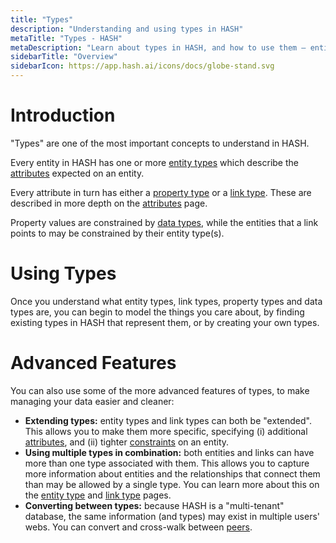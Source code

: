 ```yaml
---
title: "Types"
description: "Understanding and using types in HASH"
metaTitle: "Types - HASH"
metaDescription: "Learn about types in HASH, and how to use them – entity types, property types, link types, and data types"
sidebarTitle: "Overview"
sidebarIcon: https://app.hash.ai/icons/docs/globe-stand.svg
---
```


# Introduction

"Types" are one of the most important concepts to understand in HASH.

Every entity in HASH has one or more [entity types](/guide/types/entity-types) which describe the [attributes](/guide/entities/attributes) expected on an entity.

Every attribute in turn has either a [property type](/guide/types/property-types) or a [link type](/guide/types/link-types). These are described in more depth on the [attributes](/guide/entities/attributes) page.

Property values are constrained by [data types](/guide/types/data-types), while the entities that a link points to may be constrained by their entity type(s).

# Using Types

Once you understand what entity types, link types, property types and data types are, you can begin to model the things you care about, by finding existing types in HASH that represent them, or by creating your own types.

# Advanced Features

You can also use some of the more advanced features of types, to make managing your data easier and cleaner:

- **Extending types:** entity types and link types can both be "extended". This allows you to make them more specific, specifying (i) additional [attributes](/guide/entities/attributes), and (ii) tighter [constraints](/guide/entities/attributes#constraints) on an entity.
- **Using multiple types in combination:** both entities and links can have more than one type associated with them. This allows you to capture more information about entities and the relationships that connect them than may be allowed by a single type. You can learn more about this on the [entity type](/guide/types/entity-types) and [link type](/guide/types/link-types) pages.
- **Converting between types:** because HASH is a "multi-tenant" database, the same information (and types) may exist in multiple users' webs. You can convert and cross-walk between [peers](/guide/sharing/peers).